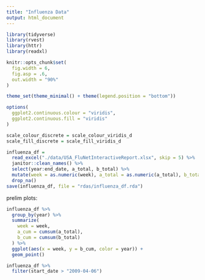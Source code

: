 ```yaml
---
title: "Influenza Data"
output: html_document
---
```


```r
library(tidyverse)
library(rvest)
library(httr)
library(readxl)

knitr::opts_chunk$set(
  fig.width = 6,
  fig.asp = .6,
  out.width = "90%"
)

theme_set(theme_minimal() + theme(legend.position = "bottom"))

options(
  ggplot2.continuous.colour = "viridis",
  ggplot2.continuous.fill = "viridis"
)

scale_colour_discrete = scale_colour_viridis_d
scale_fill_discrete = scale_fill_viridis_d
```

```r
influenza_df = 
  read_excel("./data/USA_FluNetInteractiveReport.xlsx", skip = 5) %>% 
  janitor::clean_names() %>% 
  select(year:end_date, a_total, b_total) %>% 
  mutate(week = as.numeric(week), a_total = as.numeric(a_total), b_total = as.numeric(b_total)) %>% 
  drop_na()
save(influenza_df, file = "rdas/influenza_df.rda")
```

prelim plots:

```r
influenza_df %>% 
  group_by(year) %>% 
  summarize(
    week = week,
    a_cum = cumsum(a_total),
    b_cum = cumsum(b_total)
  ) %>% 
  ggplot(aes(x = week, y = b_cum, color = year)) +
  geom_point()
```

```r
influenza_df %>% 
  filter(start_date > "2009-04-06")
```

